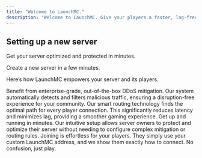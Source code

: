 ```yaml
---
title: "Welcome to LaunchMC."
description: "Welcome to LaunchMC. Give your players a faster, lag-free gaming experience. LaunchMC is a powerful proxy service that intelligently routes traffic to reduce latency while automatically protecting your Minecraft server from DDoS attacks."
---
```


## Setting up a new server

Get your server optimized and protected in minutes.

<Card title="Start here" icon="rocket" horizontal href="/quickstart">
  Create a new server in a few minutes.
</Card>

Here’s how LaunchMC empowers your server and its players.

<Columns cols={2}>
  <Card title="DDoS Mitigation" icon="shield">
    Benefit from enterprise-grade, out-of-the-box DDoS mitigation. Our system automatically detects and filters malicious traffic, ensuring a disruption-free experience for your community.
  </Card>
  <Card title="Lower Latency" icon="globe">
    Our smart routing technology finds the optimal path for every player connection. This significantly reduces latency and minimizes lag, providing a smoother gaming experience.
  </Card>
  <Card title="Easy Setup" icon="map">
    Get up and running in minutes. Our intuitive setup allows server owners to protect and optimize their server without needing to configure complex mitigation or routing rules.
  </Card>
  <Card title="Simple User Flow" icon="terminal">
    Joining is effortless for your players. They simply use your custom LaunchMC address, and we show them exactly how to connect. No confusion, just play.
  </Card>
</Columns>